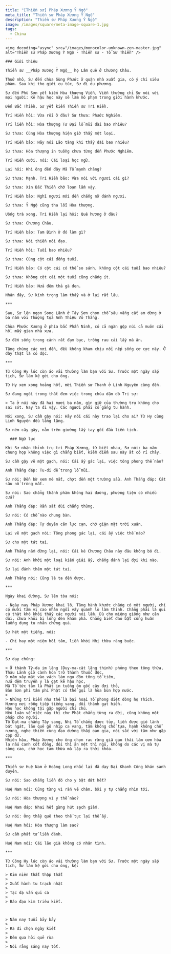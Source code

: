 ```yaml
---
title: "[Thiền sư] Pháp Xương Ỷ Ngộ"
meta_title: "Thiền sư Pháp Xương Ỷ Ngộ"
description: "Thiền sư Pháp Xương Ỷ Ngộ"
image: /images/square/meta-image-square-1.jpg
tags:
  - China
---
```


<div className="grid xl:grid-cols-8 lg:grid-cols-8 md:grid-cols-2 sm:grid-cols-2 xs:grid-cols-1 gap-8 bg-body dark:bg-darkmode-body">

  <div className="lg:col-span-3 md:col-span-1">

    <img decoding="async" src="/images/monocolor-unknown-zen-master.jpg" alt="Thiền sư Pháp Xương Ỷ Ngộ - Thiền sư - Tổ Sư Thiền" />

    ### Giới thiệu

    Thiền sư __Pháp Xương Ỷ Ngộ__ họ Lâm quê ở Chương Châu.

    Thuở nhỏ, Sư đến chùa Sùng Phước ở quận nhà xuất gia, có ý chí siêu phàm. Sau khi thọ giới cụ túc, Sư đi du phương.

    Sư đến Phù Sơn yết kiến Hòa thượng Viễn, Viễn thường chỉ Sư nói với mọi người: Kẻ hậu học này sẽ làm mô phạm trong giới hành khước.

    Đến Bắc Thiền, Sư yết kiến Thiền sư Trí Hiền.

    Trí Hiền hỏi: Vừa rồi ở đâu? Sư thưa: Phước Nghiêm.

    Trí liền hỏi: Hòa thượng Tư Đại lỗ mũi dài bao nhiêu?

    Sư thưa: Cùng Hòa thượng hiện giờ thấy một loại.

    Trí Hiền bảo: Hãy nói Lão tăng khi thấy dài bao nhiêu?

    Sư thưa: Hòa thượng in tuồng chưa từng đến Phước Nghiêm.

    Trí Hiền cười, nói: Cái loại học ngữ.

    Lại hỏi: Khi ông đến đây Mã Tổ mạnh chăng?

    Sư thưa: Mạnh. Trí Hiền bảo: Vừa nói với ngươi cái gì?

    Sư thưa: Xin Bắc Thiền chớ loạn lắm vậy.

    Trí Hiền bảo: Nghĩ ngươi mới đến chẳng nỡ đánh ngươi.

    Sư thưa: Ỷ Ngộ cũng tha lỗi Hòa thượng.

    Uống trà xong, Trí Hiền lại hỏi: Quê hương ở đâu?

    Sư thưa: Chương Châu.

    Trí Hiền bảo: Tam Bình ở đó làm gì?

    Sư thưa: Nói thiền nói đạo.

    Trí Hiền hỏi: Tuổi bao nhiêu?

    Sư thưa: Cùng cột cái đồng tuổi.

    Trí Hiền bảo: Có cột cái có thể so sánh, không cột cái tuổi bao nhiêu?

    Sư thưa: Không cột cái một tuổi cũng chẳng ít.

    Trí Hiền bảo: Nửa đêm thả gà đen.

    Nhân đây, Sư kính trọng làm thầy và ở lại rất lâu.

    ***

    Sau, Sư lên ngọn Song Lãnh ở Tây Sơn chọn chỗ sâu vắng cất am dừng ở ba năm với Thượng tọa Anh Thiệu Võ Thắng.

    Chùa Phước Xương ở phía bắc Phần Ninh, có cả ngàn gộp núi cả muôn cái hồ, mấy gian nhà xưa.

    Sư đến sống trong cảnh rất đạm bạc, trồng rau cải lấy mà ăn.

    Tăng chúng các nơi đến, đều không kham chịu nổi nếp sống cơ cực này. Ở đây thật là cô độc.

    ***

    Từ Công Hy lúc còn áo vải thường làm bạn với Sư. Trước một ngày sắp tịch, Sư làm kệ gởi cho ông.

    Từ Hy xem xong hoảng hốt, mời Thiền sư Thanh ở Linh Nguyên cùng đến.

    Sư đang ngồi trong thất đem việc trong chùa dặn dò Tri sự:

    > Ta ở núi này đã hai mươi ba năm, gìn giữ của thường trụ không cho sai sót. Nay ta đi vậy. Các ngươi phải cố gắng tu hành.

    Nói xong, Sư cầm gậy nói: Hãy nói cái này trao lại cho ai? Từ Hy cùng Linh Nguyên đều lắng lặng.

    Sư ném cây gậy, nằm trên giường lấy tay gối đầu liền tịch.

  </div>

  <div className="lg:col-span-5 md:col-span-1">

      ### Ngữ lục

    Khi Sư nhận thỉnh trụ trì Pháp Xương, từ biệt nhau, Sư nói: ba năm chung họp không việc gì chẳng biết, kiểm điểm sau này ắt có rỉ chảy.

    Sư cầm gậy vẽ một gạch, nói: Cái ấy gác lại, việc tông phong thế nào?

    Anh Thắng đáp: Tu-di để trong lỗ mũi.

    Sư nói: Đến bờ xem mé mắt, chợt đến một trường sầu. Anh Thắng đáp: Cát sâu nổ tròng mắt.

    Sư nói: Sao chẳng thánh phàm không hai đường, phương tiện có nhiều cửa?

    Anh Thắng đáp: Rắn sắt dùi chẳng thủng.

    Sư nói: Có chỗ nào chung bàn.

    Anh Thắng đáp: Tự duyên căn lực cạn, chớ giận mặt trời xuân.

    Lại vẽ một gạch nói: Tông phong gác lại, cái ấy việc thế nào?

    Sư cho một tát tai.

    Anh Thắng nắm đứng lại, nói: Cái kẻ Chương Châu này đâu không bỏ đi.

    Sư nói: Anh khởi một loại kiến giải ấy, chẳng đánh lại đợi khi nào.

    Sư lại đánh thêm một tát tai.

    Anh Thắng nói: Cũng là ta đến được.

    ***

    Ngày khai đường, Sư lên tòa nói:

    - Ngày nay Pháp Xương khai lô, Tăng hành khước chẳng có một người, chỉ có mười tám vị cao nhân ngồi vây quanh lò làm thinh. Chẳng phải là qui củ thật khó khỏi thấy các người nói lầm. Dù cho miệng giống như cân dùi, chưa khỏi bị lồng đèn khám phá. Chẳng biết đao bặt công huân luống dụng tu nhân chứng quả.

    Sư hét một tiếng, nói:

    - Chỉ hay một niệm hồi tâm, liền khỏi Nhị thừa ràng buộc.

    ***

    Sư dạy chúng:

    > Ở thành Tỳ-da im lặng (Duy-ma-cật lặng thinh) phỏng theo tông thừa,
    Thứu Lãnh giở cành hoa trở thành thuốc độc,
    9 năm xây mặt vào vách làm ngu độn tông tổ tiên,
    nửa đêm truyền y là gạt kẻ hậu học,
    Mã Tổ tức tâm là Phật in tuồng ôm gốc cây đợi thỏ,
    Bàn Sơn phi tâm phi Phật có thể gọi là hòa bùn hợp nước.
    >
    > Những tri kiến như thế là bại hoại Tổ phong diệt dòng họ Thích.
    Nương nơi rỗng tiếp tiếng vang, dối thánh gạt hiền.
    Hậu học không tội gặp người chỉ chú.
    Nếu luận về việc này thì chư Phật chẳng từng ra đời, cũng không một pháp cho người.
    Tổ Đạt-ma chẳng Tây sang, Nhị Tổ chẳng được tủy, liền được gió lành bát ngát, lão quê gõ nhịp ca vang, tâm không chỗ tựa, hạnh không chỗ nương, nghe thiền cùng đạo dường thấy oan gia, nói sắc với tâm như gặp cọp dữ.
    Nhiên hậu, Pháp Xương cho ông chọn rau rừng giã gạo thái làm cơm hòa la nấu canh cốt đổng, đói thì ăn mệt thì ngủ, không do các vị mà tự sùng cao, chớ học tam thừa mà lập ra thời khóa.

    ***

    Thiền sư Huệ Nam ở Hoàng Long nhắc lại đã dạy Đại Khanh Công khán sanh duyên.

    Sư nói: Sao chẳng liền đó cho y bặt dứt hết?

    Huệ Nam nói: Cũng từng vì rắn vẽ chân, bởi y tự chẳng nhìn tới.

    Sư nói: Hòa thượng vì y thế nào?

    Huệ Nam đáp: Nhai hết gừng hút sạch giấm.

    Sư nói: Ông thầy quê theo thế tục lại thế ấy.

    Huệ Nam hỏi: Hòa thượng làm sao?

    Sư cầm phất tử liền đánh.

    Huệ Nam nói: Cái lão già không có nhân tình.

    ***

    Từ Công Hy lúc còn áo vải thường làm bạn với Sư. Trước một ngày sắp tịch, Sư làm kệ gởi cho ông, kệ:

    > Kim niên thất thập thất
    >
    > Xuất hành tu trạch nhật
    >
    > Tạc dạ vấn qui ca
    >
    > Báo đạo kim triêu kiết.



    > Năm nay tuổi bảy bảy
    >
    > Ra đi chọn ngày kiết
    >
    > Đêm qua hỏi quẻ rùa
    >
    > Nói rằng sáng nay tốt.

  </div>

</div>
